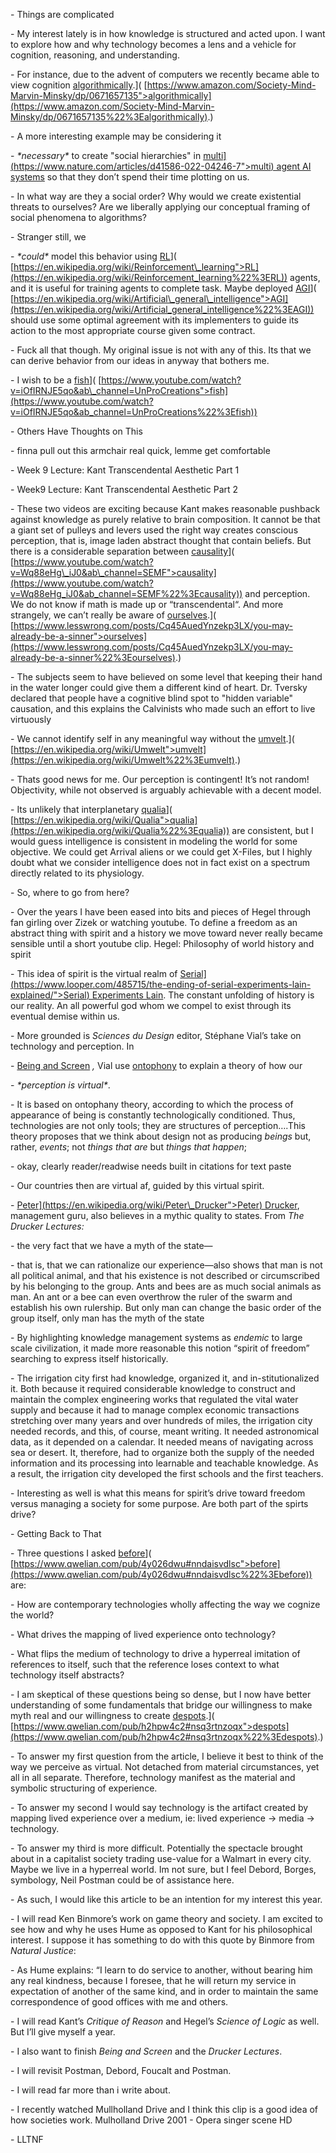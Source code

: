 \- Things are complicated

\- My interest lately is in how knowledge is structured and acted upon. I want to explore how and why technology becomes a lens and a vehicle for cognition, reasoning, and understanding.

\- For instance, due to the advent of computers we recently became able to view cognition [algorithmically](%5Bhttps://www.amazon.com/Society-Mind-Marvin-Minsky/dp/0671657135).\]( [https://www.amazon.com/Society-Mind-Marvin-Minsky/dp/0671657135">algorithmically](https://www.amazon.com/Society-Mind-Marvin-Minsky/dp/0671657135%22%3Ealgorithmically).)

\- A more interesting example may be considering it

\- _\*necessary\*_ to create "social hierarchies" in [multi\](https://www.nature.com/articles/d41586-022-04246-7">multi) agent AI systems](%5Bhttps://www.nature.com/articles/d41586-022-04246-7) so that they don’t spend their time plotting on us.

\- In what way are they a social order? Why would we create existential threats to ourselves? Are we liberally applying our conceptual framing of social phenomena to algorithms?

\- Stranger still, we

\- _\*could\*_ model this behavior using [RL](%5Bhttps://en.wikipedia.org/wiki/Reinforcement_learning)\]( [https://en.wikipedia.org/wiki/Reinforcement\_learning">RL](https://en.wikipedia.org/wiki/Reinforcement_learning%22%3ERL)) agents, and it is useful for training agents to complete task. Maybe deployed [AGI](%5Bhttps://en.wikipedia.org/wiki/Artificial_general_intelligence)\]( [https://en.wikipedia.org/wiki/Artificial\_general\_intelligence">AGI](https://en.wikipedia.org/wiki/Artificial_general_intelligence%22%3EAGI)) should use some optimal agreement with its implementers to guide its action to the most appropriate course given some contract.

\- Fuck all that though. My original issue is not with any of this. Its that we can derive behavior from our ideas in anyway that bothers me.

\- I wish to be a [fish](%5Bhttps://www.youtube.com/watch?v=iOfIRNJE5qo&ab_channel=UnProCreations)\]( [https://www.youtube.com/watch?v=iOfIRNJE5qo&ab\_channel=UnProCreations">fish](https://www.youtube.com/watch?v=iOfIRNJE5qo&ab_channel=UnProCreations%22%3Efish))

\- Others Have Thoughts on This

\- finna pull out this armchair real quick, lemme get comfortable

\- Week 9 Lecture: Kant Transcendental Aesthetic Part 1

\- Week9 Lecture: Kant Transcendental Aesthetic Part 2

\- These two videos are exciting because Kant makes reasonable pushback against knowledge as purely relative to brain composition. It cannot be that a giant set of pulleys and levers used the right way creates conscious perception, that is, image laden abstract thought that contain beliefs. But there is a considerable separation between [causality](%5Bhttps://www.youtube.com/watch?v=Wq88eHg_iJ0&ab_channel=SEMF)\]( [https://www.youtube.com/watch?v=Wq88eHg\_iJ0&ab\_channel=SEMF">causality](https://www.youtube.com/watch?v=Wq88eHg_iJ0&ab_channel=SEMF%22%3Ecausality)) and perception. We do not know if math is made up or “transcendental“. And more strangely, we can’t really be aware of [ourselves](%5Bhttps://www.lesswrong.com/posts/Cq45AuedYnzekp3LX/you-may-already-be-a-sinner).\]( [https://www.lesswrong.com/posts/Cq45AuedYnzekp3LX/you-may-already-be-a-sinner">ourselves](https://www.lesswrong.com/posts/Cq45AuedYnzekp3LX/you-may-already-be-a-sinner%22%3Eourselves).)

\- The subjects seem to have believed on some level that keeping their hand in the water longer could give them a different kind of heart. Dr. Tversky declared that people have a cognitive blind spot to "hidden variable" causation, and this explains the Calvinists who made such an effort to live virtuously

\- We cannot identify self in any meaningful way without the [umvelt](%5Bhttps://en.wikipedia.org/wiki/Umwelt).\]( [https://en.wikipedia.org/wiki/Umwelt">umvelt](https://en.wikipedia.org/wiki/Umwelt%22%3Eumvelt).)

\- Thats good news for me. Our perception is contingent! It’s not random! Objectivity, while not observed is arguably achievable with a decent model.

\- Its unlikely that interplanetary [qualia](%5Bhttps://en.wikipedia.org/wiki/Qualia)\]( [https://en.wikipedia.org/wiki/Qualia">qualia](https://en.wikipedia.org/wiki/Qualia%22%3Equalia)) are consistent, but I would guess intelligence is consistent in modeling the world for some objective. We could get Arrival aliens or we could get X-Files, but I highly doubt what we consider intelligence does not in fact exist on a spectrum directly related to its physiology.

\- So, where to go from here?

\- Over the years I have been eased into bits and pieces of Hegel through fan girling over Zizek or watching youtube. To define a freedom as an abstract thing with spirit and a history we move toward never really became sensible until a short youtube clip. Hegel: Philosophy of world history and spirit

\- This idea of spirit is the virtual realm of [Serial\](https://www.looper.com/485715/the-ending-of-serial-experiments-lain-explained/">Serial) Experiments Lain](%5Bhttps://www.looper.com/485715/the-ending-of-serial-experiments-lain-explained/). The constant unfolding of history is our reality. An all powerful god whom we compel to exist through its eventual demise within us.

\- More grounded is _Sciences du Design_ editor, Stéphane Vial’s take on technology and perception. In

\- [Being and Screen](https://mitpress.mit.edu/9780262043168/being-and-the-screen/) _,_ Vial use [ontophony](https://sci-hub.st/https://doi.org/10.1007/978-3-319-89518-5_23) to explain a theory of how our

\- _\*perception is virtual\*_.

\- It is based on ontophany theory, according to which the process of appearance of being is constantly technologically conditioned. Thus, technologies are not only tools; they are structures of perception….This theory proposes that we think about design not as producing _beings_ but, rather, _events_; not _things that are_ but _things that happen_;

\- okay, clearly reader/readwise needs built in citations for text paste

\- Our countries then are virtual af, guided by this virtual spirit.

\- [Peter\](https://en.wikipedia.org/wiki/Peter\_Drucker">Peter) Drucker](%5Bhttps://en.wikipedia.org/wiki/Peter_Drucker), management guru, also believes in a mythic quality to states. From _The Drucker Lectures:_

\- the very fact that we have a myth of the state—

\- that is, that we can rationalize our experience—also shows that man is not all political animal, and that his existence is not described or circumscribed by his belonging to the group. Ants and bees are as much social animals as man. An ant or a bee can even overthrow the ruler of the swarm and establish his own rulership. But only man can change the basic order of the group itself, only man has the myth of the state

\- By highlighting knowledge management systems as _endemic_ to large scale civilization, it made more reasonable this notion “spirit of freedom” searching to express itself historically.

\- The irrigation city first had knowledge, organized it, and in-stitutionalized it. Both because it required considerable knowledge to construct and maintain the complex engineering works that regulated the vital water supply and because it had to manage complex economic transactions stretching over many years and over hundreds of miles, the irrigation city needed records, and this, of course, meant writing. It needed astronomical data, as it depended on a calendar. It needed means of navigating across sea or desert. It, therefore, had to organize both the supply of the needed information and its processing into learnable and teachable knowledge. As a result, the irrigation city developed the first schools and the first teachers.

\- Interesting as well is what this means for spirit’s drive toward freedom versus managing a society for some purpose. Are both part of the spirts drive?

\- Getting Back to That

\- Three questions I asked [before](%5Bhttps://www.qwelian.com/pub/4y026dwu#nndaisvdlsc)\]( [https://www.qwelian.com/pub/4y026dwu#nndaisvdlsc">before](https://www.qwelian.com/pub/4y026dwu#nndaisvdlsc%22%3Ebefore)) are:

\- How are contemporary technologies wholly affecting the way we cognize the world?

\- What drives the mapping of lived experience onto technology?

\- What flips the medium of technology to drive a hyperreal imitation of references to itself, such that the reference loses context to what technology itself abstracts?

\- I am skeptical of these questions being so dense, but I now have better understanding of some fundamentals that bridge our willingness to make myth real and our willingness to create [despots](%5Bhttps://www.qwelian.com/pub/h2hpw4c2#nsq3rtnzoqx).\]( [https://www.qwelian.com/pub/h2hpw4c2#nsq3rtnzoqx">despots](https://www.qwelian.com/pub/h2hpw4c2#nsq3rtnzoqx%22%3Edespots).)

\- To answer my first question from the article, I believe it best to think of the way we perceive as virtual. Not detached from material circumstances, yet all in all separate. Therefore, technology manifest as the material and symbolic structuring of experience.

\- To answer my second I would say technology is the artifact created by mapping lived experience over a medium, ie: lived experience -> media -> technology.

\- To answer my third is more difficult. Potentially the spectacle brought about in a capitalist society trading use-value for a Walmart in every city. Maybe we live in a hyperreal world. Im not sure, but I feel Debord, Borges, symbology, Neil Postman could be of assistance here.

\- As such, I would like this article to be an intention for my interest this year.

\- I will read Ken Binmore’s work on game theory and society. I am excited to see how and why he uses Hume as opposed to Kant for his philosophical interest. I suppose it has something to do with this quote by Binmore from _Natural Justice_:

\- As Hume explains: “I learn to do service to another, without bearing him any real kindness, because I foresee, that he will return my service in expectation of another of the same kind, and in order to maintain the same correspondence of good offices with me and others.

\- I will read Kant’s _Critique of Reason_ and Hegel’s _Science of Logic_ as well. But I’ll give myself a year.

\- I also want to finish _Being and Screen_ and the _Drucker Lectures_.

\- I will revisit Postman, Debord, Foucalt and Postman.

\- I will read far more than i write about.

\- I recently watched Mullholland Drive and I think this clip is a good idea of how societies work. Mulholland Drive 2001 - Opera singer scene HD

\- LLTNF